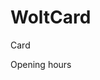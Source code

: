 
<Meta title="ui/WoltCard" component={WoltCard} />

# WoltCard

Card

<Canvas>
  <Story name="Basic">
    <WoltUiProvider>
      <IntlProvider messages={{}} locale="en-US">
        <WoltCard>
          <CardHeader>Opening hours</CardHeader>
          <CardItem>
            <WeekdayInfo
              dayOfWeek={0}
              isToday={new Date().getDay() === 0}
            ></WeekdayInfo>
          </CardItem>
          <CardItem>
            <WeekdayInfo dayOfWeek={1}></WeekdayInfo>
          </CardItem>
          <CardItem>
            <WeekdayInfo
              dayOfWeek={2}
              data={[
                {
                  openAtSeconds: 32400,
                  closeAtSeconds: 72000,
                },
              ]}
            ></WeekdayInfo>
          </CardItem>
          <CardItem>
            <WeekdayInfo
              dayOfWeek={3}
              data={[
                {
                  openAtSeconds: 32400,
                  closeAtSeconds: 72000,
                },
                {
                  openAtSeconds: 57600,
                  closeAtSeconds: 82800,
                },
              ]}
            ></WeekdayInfo>
          </CardItem>
          <CardItem>
            <WeekdayInfo
              dayOfWeek={4}
              data={[
                {
                  openAtSeconds: 32400,
                  closeAtSeconds: 72000,
                },
              ]}
            ></WeekdayInfo>
          </CardItem>
          <CardItem>
            <WeekdayInfo
              dayOfWeek={5}
              data={[
                {
                  openAtSeconds: 32400,
                  closeAtSeconds: 72000,
                },
              ]}
            ></WeekdayInfo>
          </CardItem>
          <CardItem>
            <WeekdayInfo dayOfWeek={6} data={[]}></WeekdayInfo>
          </CardItem>
        </WoltCard>
      </IntlProvider>
    </WoltUiProvider>
  </Story>
</Canvas>
